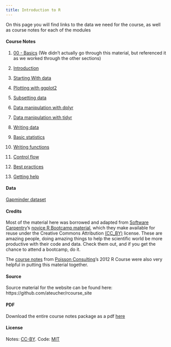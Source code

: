 ```yaml
---
title: Introduction to R
---
```


On this page you will find links to the data we need for the course, as well as course notes for each of the modules

#### Course Notes
1. [00 - Basics](00-basics.html) (We didn't actually go through this material, but referenced it as we worked through the other sections)

1. [Introduction](01-introduction.html)

1. [Starting With data](02-data_frames.html)

1. [Plotting with ggplot2](03-plotting.html)

1. [Subsetting data](04-subsetting.html)

1. [Data manipulation with dplyr](05-dplyr.html)

1. [Data manipulation with tidyr](06-tidyr.html)

1. [Writing data](07-writing-data.html)

1. [Basic statistics](08-basic_stats.html)

1. [Writing functions](09-functions.html)

1. [Control flow](10-control-flow.html)

1. [Best practices](best-practices.html)

1. [Getting help](getting_help.html)

<!-- 1. [Putting it all together](12-all-together.html) -->

#### Data
[Gapminder dataset](data/gapminder-FiveYearData.csv)

#### Credits
Most of the material here was borrowed and adapted from 
[Software Carpentry](http://www.softwarecarpentry.org)'s
[novice R Bootcamp material](https://github.com/swcarpentry/r-novice-gapminder), 
which they make available for reuse under the Creative Commons Attribution [(CC_BY)](http://creativecommons.org/licenses/by/3.0/) license. 
These are amazing people, doing amazing things to help the scientific world be 
more productive with their code and data. Check them out, and if you get the chance 
to attend a bootcamp, do it.

The [course notes](http://www.poissonconsulting.ca/courses/2012/06/05/an-introduction-to-r-course-12.html) from [Poisson Consulting](http://www.poissonconsulting.ca/)'s 
2012 R Course were also very helpful in putting this material together.

#### Source
Source material for the website can be found here: https://github.com/ateucher/rcourse_site

#### PDF
Download the entire course notes package as a pdf [here](pdf/Intro_R_ATeucher.pdf)

#### License
Notes: [CC-BY](http://creativecommons.org/licenses/by/3.0/). Code: [MIT](http://opensource.org/licenses/mit-license.html)

<!--#### Parting shot: [Nice Job!](high-five.html)-->
